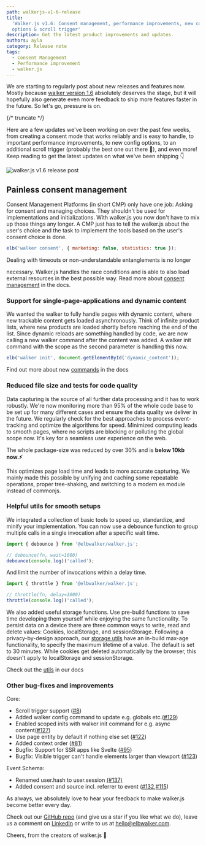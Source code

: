 ```yaml
---
path: walkerjs-v1-6-release
title:
  'Walker.js v1.6: Consent management, performance improvements, new config
  options & scroll trigger'
description: Get the latest product improvements and updates.
authors: ayla
category: Release note
tags:
  - Consent Management
  - Performance improvement
  - walker.js
---
```


We are starting to regularly post about new releases and features now. Mostly
because
[walker version 1.6](https://github.com/elbwalker/walkerOS/releases/tag/v1.6.0)
absolutely deserves the stage, but it will hopefully also generate even more
feedback to ship more features faster in the future. So let's go, pressure is
on.

{/* truncate */}

Here are a few updates we've been working on over the past few weeks, from
creating a consent mode that works reliably and is easy to handle, to important
performance improvements, to new config options, to an additional scroll trigger
(probably the best one out there 🤞), and even more! Keep reading to get the
latest updates on what we've been shipping 👇

![walker.js v1.6 release post](releasepostlinkedinv16.png)

## Painless consent management

Consent Management Platforms (in short CMP) only have one job: Asking for
consent and managing choices. They shouldn't be used for implementations and
initializations. With walker.js you now don't have to mix up those things any
longer. A CMP just has to tell the walker.js about the user's choice and the
task to implement the tools based on the user's consent choice is done.

```js
elb('walker consent', { marketing: false, statistics: true });
```

Dealing with timeouts or non-understandable entanglements is no longer

necessary. Walker.js handles the race conditions and is able to also load
external resources in the best possible way. Read more about
[consent management](/docs/guides/consent_management) in the docs.

### Support for single-page-applications and dynamic content

We wanted the walker to fully handle pages with dynamic content, where new
trackable content gets loaded asynchronously. Think of infinite product lists,
where new products are loaded shortly before reaching the end of the list. Since
dynamic reloads are something handled by code, we are now calling a new walker
command after the content was added. A walker init command with the scope as the
second parameter is handling this now.

```js
elb('walker init', document.getElementById('dynamic_content'));
```

Find out more about new
[commands](/docs/sources/walkerjs/commands#initialization) in the docs

### Reduced file size and tests for code quality

Data capturing is the source of all further data processing and it has to work
robustly. We're now monitoring more than 95% of the whole code base to be set up
for many different cases and ensure the data quality we deliver in the future.
We regularly check for the best approaches to process event-tracking and
optimize the algorithms for speed. Minimized computing leads to smooth pages,
where no scripts are blocking or polluting the global scope now. It's key for a
seamless user experience on the web.

The whole package-size was reduced by over 30% and is **below 10kb now.⚡️**

This optimizes page load time and leads to more accurate capturing. We mainly
made this possible by unifying and caching some repeatable operations, proper
tree-shaking, and switching to a modern es module instead of commonjs.

### Helpful utils for smooth setups

We integrated a collection of basic tools to speed up, standardize, and minify
your implementation. You can now use a debounce function to group multiple calls
in a single invocation after a specific wait time.

```js
import { debounce } from '@elbwalker/walker.js';

// debounce(fn, wait=1000)
debounce(console.log)('called');
```

And limit the number of invocations within a delay time.

```js
import { throttle } from '@elbwalker/walker.js';

// throttle(fn, delay=1000)
throttle(console.log)('called');
```

We also added useful storage functions. Use pre-build functions to save time
developing them yourself while enjoying the same functionality. To persist data
on a device there are three common ways to write, read and delete values:
Cookies, localStorage, and sessionStorage. Following a privacy-by-design
approach, our [storage utils](/docs/utils/storage/) have an in-build max-age
functionality, to specify the maximum lifetime of a value. The default is set to
30 minutes. While cookies get deleted automatically by the browser, this doesn't
apply to localStorage and sessionStorage.

Check out the [utils](/docs/utils/) in our docs

### Other bug-fixes and improvements

Core:

- Scroll trigger support ([#8](https://github.com/elbwalker/walkerOS/issues/8))
- Added walker config command to update e.g. globals
  etc.([#129](https://github.com/elbwalker/walkerOS/issues/129))
- Enabled scoped inits with walker init command for e.g. async
  content([#127](https://github.com/elbwalker/walkerOS/issues/127))
- Use page entity by default if nothing else set
  ([#122](https://github.com/elbwalker/walkerOS/issues/122))
- Added context order ([#81](https://github.com/elbwalker/walkerOS/issues/81))
- Bugfix: Support for SSR apps like Svelte
  ([#95](https://github.com/elbwalker/walkerOS/issues/95))
- Bugfix: Visible trigger can't handle elements larger than viewport
  ([#123](https://github.com/elbwalker/walkerOS/issues/123))

Event Schema:

- Renamed user.hash to user.session
  [(#137)](https://github.com/elbwalker/walkerOS/issues/137)
- Added consent and source incl. referrer to event
  ([#132](https://github.com/elbwalker/walkerOS/issues/132),[#115](https://github.com/elbwalker/walkerOS/issues/115))

As always, we absolutely love to hear your feedback to make walker.js become
better every day.

Check out our [GitHub repo](https://github.com/elbwalker/walkerOS) (and give us
a star if you like what we do), leave us a comment on
[LinkedIn](https://de.linkedin.com/company/elbwalker) or write to us at
[hello@elbwalker.com](mailto:hello@elbwalker.com).

Cheers, from the creators of walker.js 💙
